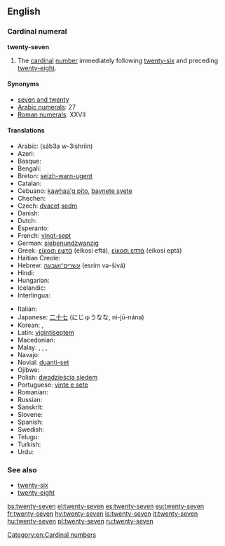 ==English==

===Cardinal numeral===
'''twenty-seven'''

# The [[cardinal]] [[number]] immediately following [[twenty-six]] and preceding [[twenty-eight]].

====Synonyms====
* [[seven and twenty]]
* [[w:Arabic numerals|Arabic numerals]]: 27
* [[w:Roman numerals|Roman numerals]]: XXVII

====Translations====
{{trans-top|twenty-seven}}
* Arabic: {{Arab|[[سبعة وعشرين]]}} (sáb3a w-3ishriin)
* Azeri: {{t+|az|iyirmi yeddi}}
* Basque: {{t+|eu|hogeita zazpi|xs=Basque}}
* Bengali: {{t-|bn|সাতাশ|tr=shatash|sc=Beng}}
* Breton: [[seizh-warn-ugent]]
* Catalan: {{t+|ca|vint-i-set}}
* Cebuano: [[kawhaa'g pito]], [[baynete syete]]
* Chechen: {{tø|ce|ткъе ворхI|tr=tqe vorh}}
* Czech: [[dvacet]] [[sedm]]
* Danish: {{t-|da|syvogtyve}}
* Dutch: {{t+|nl|zevenentwintig}}
* Esperanto: {{t-|eo|dudek sep|xs=Esperanto}}
* French: [[vingt-sept]] {{m}}
* German: [[siebenundzwanzig]]
* Greek: [[είκοσι εφτά]] (eíkosi eftá), [[είκοσι επτά]] (eíkosi eptá)
* Haitian Creole: {{tø|ht|vennsèt}}
* Hebrew: [[עשרים־ושבעה]] (esrím və-šivá)
* Hindi: {{t+|hi|सत्ताईस|tr=sattaaees|xs=Hindi}}
* Hungarian: {{t+|hu|huszonhét}}
* Icelandic: {{t+|is|tuttugu og sjö}}
* Interlingua: {{t-|ia|vinti-septe}}
{{trans-mid}}
* Italian: {{t+|it|ventisette|m}}
* Japanese: [[二十七]] (にじゅうなな, ni-jū-nána)
* Korean: {{t-|ko|스물일곱|tr=seumul ilgob|sc=Kore}}, {{t-|ko|이십칠|tr=isibchil|sc=Kore}}
* Latin: [[vigintiseptem]]
* Macedonian: {{t-|mk|дваесет и седум|tr=dváeset i sédum}}
* Malay: {{t-|ms|dua puluh tujuh}}, {{t-|ms|dua puluh pitu}}, {{t-|ms|tujuh likur}}, {{t-|ms|pitu likur}}
* Navajo: {{tø|nv|naadįįtsostsʼid}}
* Novial: [[duanti-set]]
* Ojibwe: {{tø|oj|niishtana-ashi-niizhwaaswi}}
* Polish: [[dwadzieścia siedem]]
* Portuguese: [[vinte e sete]] {{m}}
* Romanian: {{t-|ro|douăzeci și șapte}}
* Russian: {{t+|ru|двадцать семь|tr=dvádtsat’ sém’}}
* Sanskrit: {{t|sa|सप्तविंशति|f|tr=saptaviṃśati|sc=Deva}}
* Slovene: {{t-|sl|sedemindvajset}}
* Spanish: {{t+|es|veintisiete}}
* Swedish: {{t+|sv|tjugosju}}
* Telugu: {{t-|te|ఇరవై ఏడు|tr=iravai EDu}}
* Turkish: {{t+|tr|yirmi yedi}}
* Urdu: {{t-|ur|ستائیس|tr=sattaaees|xs=Urdu}}
{{trans-bottom}}

===See also===
* [[twenty-six]]
* [[twenty-eight]]

[[Category:en:Cardinal numbers]]

[[bs:twenty-seven]]
[[el:twenty-seven]]
[[es:twenty-seven]]
[[eu:twenty-seven]]
[[fr:twenty-seven]]
[[hy:twenty-seven]]
[[is:twenty-seven]]
[[it:twenty-seven]]
[[hu:twenty-seven]]
[[pl:twenty-seven]]
[[ru:twenty-seven]]